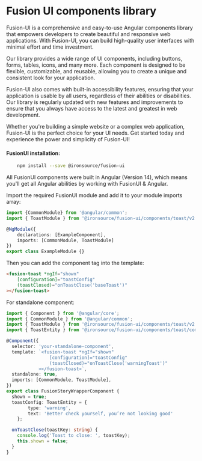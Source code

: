 
<Meta title="Introduction" />

# Fusion UI components library

Fusion-UI is a comprehensive and easy-to-use Angular components library that empowers developers to create beautiful and responsive web applications. With Fusion-UI, you can build high-quality user interfaces with minimal effort and time investment.

Our library provides a wide range of UI components, including buttons, forms, tables, icons, and many more. Each component is designed to be flexible, customizable, and reusable, allowing you to create a unique and consistent look for your application.

Fusion-UI also comes with built-in accessibility features, ensuring that your application is usable by all users, regardless of their abilities or disabilities. Our library is regularly updated with new features and improvements to ensure that you always have access to the latest and greatest in web development.

Whether you're building a simple website or a complex web application, Fusion-UI is the perfect choice for your UI needs. Get started today and experience the power and simplicity of Fusion-UI!

#### FusionUI installation:
```bash
    npm install --save @ironsource/fusion-ui
```

All FusionUI components were built in Angular (Version 14), which means you'll get all Angular abilities by working with FusionUI & Angular.

Import the required FusionUI module and add it to your module imports array:

```ts
import {CommonModule} from '@angular/common';
import { ToastModule } from '@ironsource/fusion-ui/components/toast/v2';

@NgModule({
    declarations: [ExampleComponent],
    imports: [CommonModule, ToastModule]
})
export class ExampleModule {}
```
Then you can add the component tag into the template:

```html
<fusion-toast *ngIf="shown"
    [configuration]="toastConfig"
    (toastClosed)="onToastClose('baseToast')"
></fusion-toast>
```
For standalone component:

```ts
import { Component } from '@angular/core';
import { CommonModule } from '@angular/common';
import { ToastModule } from '@ironsource/fusion-ui/components/toast/v2';
import { ToastEntity } from '@ironsource/fusion-ui/components/toast/common/entities';

@Component({
  selector: 'your-standalone-component',
  template: `<fusion-toast *ngIf="shown"
                [configuration]="toastConfig"
                (toastClosed)="onToastClose('warningToast')"
            ></fusion-toast>`,
  standalone: true,
  imports: [CommonModule, ToastModule],
})
export class FusionStoryWrapperComponent {
  shown = true;
  toastConfig: ToastEntity = {
        type: 'warning',
        text: 'Better check yourself, you’re not looking good'
    };

  onToastClose(toastKey: string) {
    console.log('Toast to close: ', toastKey);
    this.shown = false;
  }
}
```


